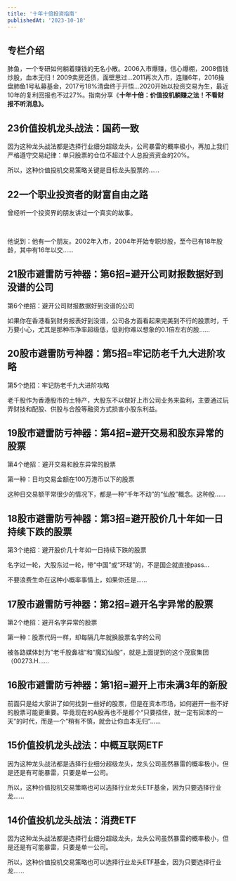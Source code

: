 ```yaml
---
title: '十年十倍投资指南'
publishedAt: '2023-10-18'
---
```


## 专栏介绍

肺鱼，一个专研如何躺着赚钱的无名小散。2006入市爆赚，信心爆棚，2008借钱炒股，血本无归！2009卖房还债，面壁思过...2011再次入市，连赚6年，2016操盘肺鱼1号私募基金，2017亏18%清盘终于开悟...2020开始以投资交易为生，最近10年的复利回报也不过27%。指南分享《**十年十倍：价值投机躺赚之法！不看财报不听消息》。**



## 23价值投机龙头战法：国药一致
因为这种龙头战法都是选择行业细分超级龙头，公司暴雷的概率极小，再加上我们严格遵守交易纪律：单只股票的仓位不超过个人总投资资金的20%。

所以，这种价值投机交易策略关键是目标龙头股票的......

## 22一个职业投资者的财富自由之路
曾经听一个投资界的朋友讲过一个真实的故事。

 

他说到：他有一个朋友。2002年入市，2004年开始专职炒股，至今已有18年股龄，其中有16年以交......

## 21股市避雷防亏神器：第6招=避开公司财报数据好到没谱的公司
第6个绝招：避开公司财报数据好到没谱的公司

如果你在香港看到财务报表好到没谱，公司各方面看起来完美到不行的股票时，千万要小心，尤其是那种市净率超级低，低到你难以想象的0.1倍左右的股......

## 20股市避雷防亏神器：第5招=牢记防老千九大进阶攻略
第5个绝招：牢记防老千九大进阶攻略

老千股作为香港股市的土特产，大股东不以做好上市公司业务来盈利，主要通过玩弄财技和配股、供股与合股等融资方式损害小股东利益。

## 19股市避雷防亏神器：第4招=避开交易和股东异常的股票
第4个绝招：避开交易和股东异常的股票

第一种：日均交易金额在100万港币以下的股票

这种日交易额平常很少的情况下，都是一种“千年不动”的“仙股”概念。这种股......

## 18股市避雷防亏神器：第3招=避开股价几十年如一日持续下跌的股票
第3个绝招：避开股价几十年如一日持续下跌的股票

名字过一轮，大股东过一轮，带“中国”或“环球”的，不是国企就直接pass...

不要浪费生命在这种小概率事情上，如果你还是......

## 17股市避雷防亏神器：第2招=避开名字异常的股票
第2个绝招：避开名字异常的股票

第一种：股票代码一样，却每隔几年就换股票名字的公司

被各路媒体封为”老千股鼻祖“和“魔幻仙股”，就是上面提到的这个茂宸集团（00273.H......

## 16股市避雷防亏神器：第1招=避开上市未满3年的新股
前面只是给大家讲了如何找到一些好的股票，但是在资本市场，如何避开一些不好的股票可能更重要。毕竟现在的A股再也不是那个“只要捂住，就一定有回本的一天”的时代，而是一个“稍有不慎，就会让你血本无归”......

## 15价值投机龙头战法：中概互联网ETF
因为这种龙头战法都是选择行业细分超级龙头，龙头公司虽然暴雷的概率极小，但是还是有可能暴雷，只要是单一公司。

所以，这种价值投机交易策略也可以选择行业龙头ETF基金，因为只要选择行业龙......

## 14价值投机龙头战法：消费ETF
因为这种龙头战法都是选择行业细分超级龙头，龙头公司虽然暴雷的概率极小，但是还是有可能暴雷，只要是单一公司。

所以，这种价值投机交易策略也可以选择行业龙头ETF基金，因为只要选择行业龙......


